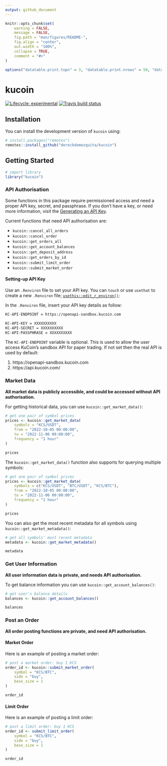 ```yaml
---
output: github_document
---
```


```r
knitr::opts_chunk$set(
    warning = FALSE,
    message = FALSE,
    fig.path = "man/figures/README-",
    fig.align = "center",
    out.width = "100%",
    collapse = TRUE,
    comment = "#>"
)

options("datatable.print.topn" = 3, "datatable.print.nrows" = 50, "datatable.print.class" = TRUE, "datatable.print.trunc.cols" = TRUE)
```

# kucoin

<!-- badges: start -->
[![Lifecycle: experimental](https://img.shields.io/badge/lifecycle-experimental-orange.svg)](https://www.tidyverse.org/lifecycle/#experimental)
[![Travis build status](https://travis-ci.org/dereckdemezquita/kucoin.svg?branch=master)](https://travis-ci.org/dereckdemezquita/kucoin)
<!-- badges: end -->

## Installation

You can install the development version of `kucoin` using:

```r
# install.packages("remotes")
remotes::install_github("dereckdemezquita/kucoin")
```

## Getting Started

```r
# import library
library("kucoin")
```

### API Authorisation

Some functions in this package require permissioned access and need a proper API key, secret, and passphrase. If you don't have a key, or need more information, visit the [Generating an API Key](https://docs.kucoin.com/#generating-an-api-key){target="_blank}.

Current functions that need API authorisation are:

* `kucoin::cancel_all_orders`
* `kucoin::cancel_order`
* `kucoin::get_orders_all`
* `kucoin::get_account_balances`
* `kucoin::get_deposit_address`
* `kucoin::get_orders_by_id`
* `kucoin::submit_limit_order`
* `kucoin::submit_market_order`

#### Setting-up API Key

Use an `.Renviron` file to set your API key. You can `touch` or use `usethat` to create a new `.Renviron` file; [`usethis::edit_r_environ()`](https://usethis.r-lib.org/reference/edit.html){target="_blank"}:

In the `.Renviron` file, insert your API key details as follow:

```bash
KC-API-ENDPOINT = https://openapi-sandbox.kucoin.com

KC-API-KEY = XXXXXXXXXX
KC-API-SECRET = XXXXXXXXXX
KC-API-PASSPHRASE = XXXXXXXXXX
```

The `KC-API-ENDPOINT` variable is optional. This is used to allow the user access KuCoin's sandbox API for paper trading. If not set then the real API is used by default:

1. https://openapi-sandbox.kucoin.com
1. https://api.kucoin.com/

### Market Data

**All market data is publicly accessible, and could be accessed without API authorisation.**

For getting historical data, you can use `kucoin::get_market_data()`:

```r
# get one pair of symbol prices
prices <- kucoin::get_market_data(
    symbols = "KCS/USDT",
    from = "2022-10-05 00:00:00",
    to = "2022-11-06 00:00:00",
    frequency = "1 hour"
)

prices
```

The `kucoin::get_market_data()` function also supports for querying multiple symbols:

```r
# get one pair of symbol prices
prices <- kucoin::get_market_data(
    symbols = c("KCS/USDT", "BTC/USDT", "KCS/BTC"),
    from = "2022-10-05 00:00:00",
    to = "2022-11-06 00:00:00",
    frequency = "1 hour"
)

prices
```

You can also get the most recent metadata for all symbols using `kucoin::get_market_metadata()`:

```r
# get all symbols' most recent metadata
metadata <- kucoin::get_market_metadata()

metadata
```

### Get User Information

**All user information data is private, and needs API authorisation.**

To get balance information you can use `kucoin::get_account_balances()`:

```r
# get user's balance details
balances <- kucoin::get_account_balances()

balances
```

### Post an Order

**All order posting functions are private, and need API authorisation.**

#### Market Order

Here is an example of posting a market order:

```r
# post a market order: buy 1 KCS
order_id <- kucoin::submit_market_order(
    symbol = "KCS/BTC",
    side = "buy",
    base_size = 1
)

order_id
```

#### Limit Order

Here is an example of posting a limit order:

```r
# post a limit order: buy 1 KCS
order_id <- submit_limit_order(
    symbol = "KCS/BTC",
    side = "buy",
    base_size = 1
)

order_id
```
